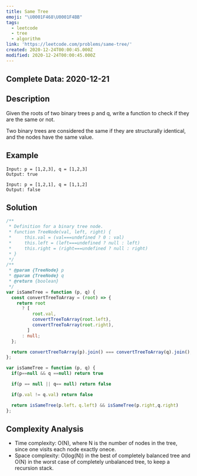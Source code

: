 ```yaml
---
title: Same Tree
emoji: "\U0001F468‍\U0001F4BB"
tags:
  - leetcode
  - tree
  - algorithm
link: 'https://leetcode.com/problems/same-tree/'
created: 2020-12-24T00:00:45.000Z
modified: 2020-12-24T00:00:45.000Z
---
```


## Complete Data: 2020-12-21

## Description

Given the roots of two binary trees p and q, write a function to check if they are the same or not.

Two binary trees are considered the same if they are structurally identical, and the nodes have the same value.

## Example

```
Input: p = [1,2,3], q = [1,2,3]
Output: true

Input: p = [1,2,1], q = [1,1,2]
Output: false
```

## Solution

```ts
/**
 * Definition for a binary tree node.
 * function TreeNode(val, left, right) {
 *     this.val = (val===undefined ? 0 : val)
 *     this.left = (left===undefined ? null : left)
 *     this.right = (right===undefined ? null : right)
 * }
 */
/**
 * @param {TreeNode} p
 * @param {TreeNode} q
 * @return {boolean}
 */
var isSameTree = function (p, q) {
  const convertTreeToArray = (root) => {
    return root
      ? [
          root.val,
          convertTreeToArray(root.left),
          convertTreeToArray(root.right),
        ]
      : null;
  };

  return convertTreeToArray(p).join() === convertTreeToArray(q).join();
};

var isSameTree = function (p, q) {
  if(p==null && q ==null) return true

  if(p == null || q== null) return false

  if(p.val != q.val) return false

  return isSameTree(p.left，q.left) && isSameTree(p.right,q.right)
};


```

## Complexity Analysis

- Time complexity: O(N), where N is the number of nodes in the tree, since one visits each node exactly onece.
- Space complexity: O(log(N)) in the best of completely balanced tree and O(N) in the worst case of completely unbalanced tree, to keep a recursion stack.
